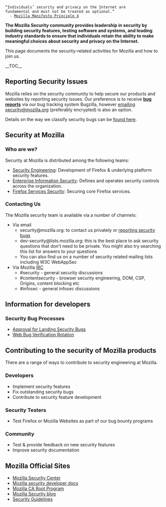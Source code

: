  “Individuals’ security and privacy on the Internet are
 fundamental and must not be treated as optional.”
   - [http://www.mozilla.org/en-US/about/manifesto/ Mozilla Manifesto Principle 4]

'''The Mozilla Security community provides leadership in security by building security features, testing software and systems, and leading industry standards to ensure that individuals retain the ability to make meaningful choices about security and privacy on the Internet. '''

This page documents the security-related activities for Mozilla and how to join us.

__TOC__

== Reporting Security Issues ==
Mozilla relies on the security community to help secure our products and websites by reporting security issues. Our preference is to receive '''[[Security/Fileabug|bug reports]]''' via our bug tracking system Bugzilla, however [https://www.mozilla.org/security/#For_Developers emailing security@mozilla.org ] (preferably encrypted) is also an option.

Details on the way we classify security bugs can be [[Security Severity Ratings|found here]].

== Security at Mozilla ==
=== Who are we? ===
Security at Mozilla is distributed among the following teams:
* [[SecurityEngineering|Security Engineering]]: Development of Firefox & underlying platform security features.
* [[Security/InfoSec|Enterprise Information Security]]: Defines and operates security controls across the organization.
* [[Security/FoxSec|Firefox Services Security]]: Securing core Firefox services.

=== Contacting Us ===
The Mozilla security team is available via a number of channels:
* Via email
** security@mozilla.org: to contact us privately or [https://www.mozilla.org/security/#For_Developers reporting security bugs]
** dev-security@lists.mozilla.org: this is the best place to ask security questions that don't need to be private. You might also try searching this list for answers to your questions
** You can also find us on a number of security related mailing lists including W3C WebAppSec
* Via Mozilla [[IRC]]
** #security - general security discussions
** #contentsecurity - browser security engineering, DOM, CSP, Origins, content blocking etc
** #infosec - general infosec discussions


== Information for developers ==
===Security Bug Processes ===
* [[Security/Bug_Approval_Process|Approval for Landing Security Bugs]]
* [[Security/Web_Bug_Rotation|Web Bug Verification Rotation]]


== Contributing to the security of Mozilla products ==
There are a range of ways to contribute to security engineering at Mozilla.

=== Developers ===
* Implement security features
* Fix outstanding security bugs
* Contribute to security feature development

=== Security Testers ===
* Test Firefox or Mozilla Websites as part of our bug bounty programs

=== Community ===
* Test & provide feedback on new security features
* Improve security documentation

== Mozilla Official Sites ==
* [http://www.mozilla.org/security Mozilla Security Center]
* [http://developer.mozilla.org/en/Security Mozilla security developer docs]
* [[CA|Mozilla CA Root Program]]
* [http://blog.mozilla.com/security Mozilla Security blog]
* [[Security/Guidelines/|Security Guidelines]]
